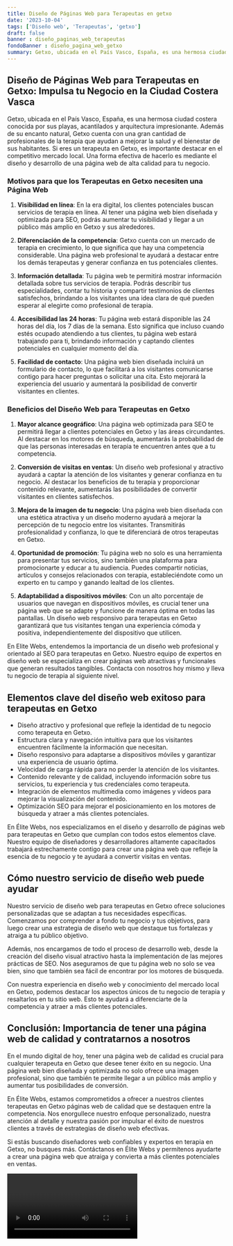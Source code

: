 ```yaml
---
title: Diseño de Páginas Web para Terapeutas en getxo
date: '2023-10-04'
tags: ['Diseño web', 'Terapeutas', 'getxo']
draft: false
banner : diseño_paginas_web_terapeutas
fondoBanner : diseño_pagina_web_getxo
summary: Getxo, ubicada en el País Vasco, España, es una hermosa ciudad costera conocida por sus playas, acantilados y arquitectura impresionante. Además de su encanto natural, Getxo cuenta con una gran cantidad de profesionales de la terapia que ayudan a mejorar la salud y el bienestar de sus habitantes. Si eres un terapeuta en Getxo, es importante destacar en el competitivo mercado local. Una forma efectiva de hacerlo es mediante el diseño y desarrollo de una página web de alta calidad para tu negocio.
---
```


## Diseño de Páginas Web para Terapeutas en Getxo: Impulsa tu Negocio en la Ciudad Costera Vasca

Getxo, ubicada en el País Vasco, España, es una hermosa ciudad costera conocida por sus playas, acantilados y arquitectura impresionante. Además de su encanto natural, Getxo cuenta con una gran cantidad de profesionales de la terapia que ayudan a mejorar la salud y el bienestar de sus habitantes. Si eres un terapeuta en Getxo, es importante destacar en el competitivo mercado local. Una forma efectiva de hacerlo es mediante el diseño y desarrollo de una página web de alta calidad para tu negocio.

### Motivos para que los Terapeutas en Getxo necesiten una Página Web

1. **Visibilidad en línea**: En la era digital, los clientes potenciales buscan servicios de terapia en línea. Al tener una página web bien diseñada y optimizada para SEO, podrás aumentar tu visibilidad y llegar a un público más amplio en Getxo y sus alrededores.

2. **Diferenciación de la competencia**: Getxo cuenta con un mercado de terapia en crecimiento, lo que significa que hay una competencia considerable. Una página web profesional te ayudará a destacar entre los demás terapeutas y generar confianza en tus potenciales clientes.

3. **Información detallada**: Tu página web te permitirá mostrar información detallada sobre tus servicios de terapia. Podrás describir tus especialidades, contar tu historia y compartir testimonios de clientes satisfechos, brindando a los visitantes una idea clara de qué pueden esperar al elegirte como profesional de terapia.

4. **Accesibilidad las 24 horas**: Tu página web estará disponible las 24 horas del día, los 7 días de la semana. Esto significa que incluso cuando estés ocupado atendiendo a tus clientes, tu página web estará trabajando para ti, brindando información y captando clientes potenciales en cualquier momento del día.

5. **Facilidad de contacto**: Una página web bien diseñada incluirá un formulario de contacto, lo que facilitará a los visitantes comunicarse contigo para hacer preguntas o solicitar una cita. Esto mejorará la experiencia del usuario y aumentará la posibilidad de convertir visitantes en clientes.

### Beneficios del Diseño Web para Terapeutas en Getxo

1. **Mayor alcance geográfico**: Una página web optimizada para SEO te permitirá llegar a clientes potenciales en Getxo y las áreas circundantes. Al destacar en los motores de búsqueda, aumentarás la probabilidad de que las personas interesadas en terapia te encuentren antes que a tu competencia.

2. **Conversión de visitas en ventas**: Un diseño web profesional y atractivo ayudará a captar la atención de los visitantes y generar confianza en tu negocio. Al destacar los beneficios de tu terapia y proporcionar contenido relevante, aumentarás las posibilidades de convertir visitantes en clientes satisfechos.

3. **Mejora de la imagen de tu negocio**: Una página web bien diseñada con una estética atractiva y un diseño moderno ayudará a mejorar la percepción de tu negocio entre los visitantes. Transmitirás profesionalidad y confianza, lo que te diferenciará de otros terapeutas en Getxo.

4. **Oportunidad de promoción**: Tu página web no solo es una herramienta para presentar tus servicios, sino también una plataforma para promocionarte y educar a tu audiencia. Puedes compartir noticias, artículos y consejos relacionados con terapia, estableciéndote como un experto en tu campo y ganando lealtad de los clientes.

5. **Adaptabilidad a dispositivos móviles**: Con un alto porcentaje de usuarios que navegan en dispositivos móviles, es crucial tener una página web que se adapte y funcione de manera óptima en todas las pantallas. Un diseño web responsivo para terapeutas en Getxo garantizará que tus visitantes tengan una experiencia cómoda y positiva, independientemente del dispositivo que utilicen.

En Elite Webs, entendemos la importancia de un diseño web profesional y orientado al SEO para terapeutas en Getxo. Nuestro equipo de expertos en diseño web se especializa en crear páginas web atractivas y funcionales que generan resultados tangibles. Contacta con nosotros hoy mismo y lleva tu negocio de terapia al siguiente nivel.

<GifSeo />

<Cta />

## Elementos clave del diseño web exitoso para terapeutas en Getxo

- Diseño atractivo y profesional que refleje la identidad de tu negocio como terapeuta en Getxo.
- Estructura clara y navegación intuitiva para que los visitantes encuentren fácilmente la información que necesitan.
- Diseño responsivo para adaptarse a dispositivos móviles y garantizar una experiencia de usuario óptima.
- Velocidad de carga rápida para no perder la atención de los visitantes.
- Contenido relevante y de calidad, incluyendo información sobre tus servicios, tu experiencia y tus credenciales como terapeuta.
- Integración de elementos multimedia como imágenes y videos para mejorar la visualización del contenido.
- Optimización SEO para mejorar el posicionamiento en los motores de búsqueda y atraer a más clientes potenciales.

En Élite Webs, nos especializamos en el diseño y desarrollo de páginas web para terapeutas en Getxo que cumplan con todos estos elementos clave. Nuestro equipo de diseñadores y desarrolladores altamente capacitados trabajará estrechamente contigo para crear una página web que refleje la esencia de tu negocio y te ayudará a convertir visitas en ventas.

## Cómo nuestro servicio de diseño web puede ayudar

Nuestro servicio de diseño web para terapeutas en Getxo ofrece soluciones personalizadas que se adaptan a tus necesidades específicas. Comenzamos por comprender a fondo tu negocio y tus objetivos, para luego crear una estrategia de diseño web que destaque tus fortalezas y atraiga a tu público objetivo.

Además, nos encargamos de todo el proceso de desarrollo web, desde la creación del diseño visual atractivo hasta la implementación de las mejores prácticas de SEO. Nos aseguramos de que tu página web no solo se vea bien, sino que también sea fácil de encontrar por los motores de búsqueda.

Con nuestra experiencia en diseño web y conocimiento del mercado local en Getxo, podemos destacar los aspectos únicos de tu negocio de terapia y resaltarlos en tu sitio web. Esto te ayudará a diferenciarte de la competencia y atraer a más clientes potenciales.

## Conclusión: Importancia de tener una página web de calidad y contratarnos a nosotros

En el mundo digital de hoy, tener una página web de calidad es crucial para cualquier terapeuta en Getxo que desee tener éxito en su negocio. Una página web bien diseñada y optimizada no solo ofrece una imagen profesional, sino que también te permite llegar a un público más amplio y aumentar tus posibilidades de conversión.

En Élite Webs, estamos comprometidos a ofrecer a nuestros clientes terapeutas en Getxo páginas web de calidad que se destaquen entre la competencia. Nos enorgullece nuestro enfoque personalizado, nuestra atención al detalle y nuestra pasión por impulsar el éxito de nuestros clientes a través de estrategias de diseño web efectivas.

Si estás buscando diseñadores web confiables y expertos en terapia en Getxo, no busques más. Contáctanos en Élite Webs y permítenos ayudarte a crear una página web que atraiga y convierta a más clientes potenciales en ventas.

<Video />

<CtaBot job='Terapeutas' city='getxo'/>

<Gmaps query='getxo+españa+maps' />